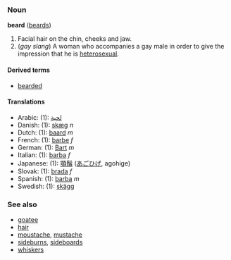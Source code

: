 ===Noun===
'''beard''' ([[beards]])

#Facial hair on the chin, cheeks and jaw.
#(''gay slang'') A woman who accompanies a gay male in order to give the impression that he is [[heterosexual]].

==== Derived terms ====
*[[bearded]]

==== Translations ====
*Arabic: (1): [[لحية]]
*Danish: (1): [[skæg]] ''n''
*Dutch: (1): [[baard]] ''m''
*French: (1): [[barbe]] ''f''
*German: (1): [[Bart#German|Bart]] ''m''
*Italian: (1): [[barba#Italian|barba]] ''f''
*Japanese: (1): [[顎鬚]] ([[あごひげ]], agohige)
*Slovak: (1): [[brada#Slovak|brada]] ''f''
*Spanish: (1): [[barba#Spanish|barba]] ''m''
*Swedish: (1): [[skägg]]

===See also===
*[[goatee]]
*[[hair]]
*[[moustache]], [[mustache]]
*[[sideburns]], [[sideboards]]
*[[whiskers]]